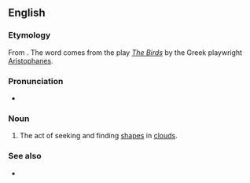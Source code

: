 ==English==

===Etymology===
{{root|en|ine-pro|*nebʰ-}}
From {{etyl|grc|en}} {{m|grc|Νεφελοκοκκυγία}}. The word comes from the play [[w:The Birds (play)|''The Birds'']] by the Greek playwright [[w:Aristophanes|Aristophanes]].

===Pronunciation===
* {{a|US}} {{IPA|en|/nɛ.fə.loʊ.kɑkˈsɪ.dʒi.ə/}}

===Noun===
{{en-noun|-}}

# The act of seeking and finding [[shapes]] in [[clouds]].

===See also===
* {{l|en|cloud-cuckoo-land}}